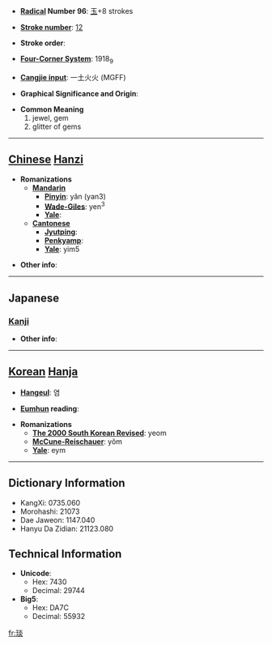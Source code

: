 * '''[[Wiktionary:Chinese radical index| Radical]] Number 96''': [[Wiktionary:Chinese radical index 玉|玉]]+8 strokes

* '''[[Wiktionary:Chinese total strokes index|Stroke number]]''': [[Wiktionary:Chinese total strokes index 12|12]]

* '''Stroke order''': 

* '''[[Wiktionary:Chinese four corner index|Four-Corner System]]''': 1918<sub>9</sub>

* '''[[Wiktionary:Chinese Cangjie index|Cangjie input]]''': 一土火火 (MGFF)

* '''Graphical Significance and Origin''': 

* '''Common Meaning'''
*#jewel, gem
*# glitter of gems


----

== [[Chinese]] [[Hanzi]] ==

* '''Romanizations'''
** '''[[Mandarin]]'''
*** '''[[Pinyin]]''': yǎn (yan3)
*** '''[[Wade-Giles]]''': yen<sup>3</sup>
*** '''[[Yale]]''': 
** '''[[Cantonese]]'''
*** '''[[Jyutping]]''':
*** '''[[Penkyamp]]''': 
*** '''[[Yale]]''': yim5

* '''Other info''': 

----

==Japanese==
===[[Kanji]]===
{{kanji|on readings=[[えん]] (en)
|kun readings=
}}

* '''Other info''':  

----

== [[Korean]] [[Hanja]] ==

* '''[[Hangeul]]''': 염

* '''[[Eumhun]] reading''': 

* '''Romanizations'''
** '''[[The 2000 South Korean Revised Romanization|The 2000 South Korean Revised]]''': yeom
** '''[[McCune-Reischauer]]''': yŏm
** '''[[Yale]]''': eym

----

== Dictionary Information ==

* KangXi: 0735.060
* Morohashi: 21073
* Dae Jaweon: 1147.040
* Hanyu Da Zidian: 21123.080

== Technical Information ==

* '''Unicode''':
** Hex: 7430
** Decimal: 29744
* '''Big5''':
** Hex: DA7C
** Decimal: 55932

[[fr:琰]]